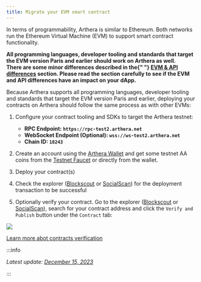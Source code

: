 ```yaml
---
title: Migrate your EVM smart contract
---
```



In terms of programmability, Arthera is similar to Ethereum. Both networks run the Ethereum Virtual Machine (EVM)
to support smart contract functionality.

<Alert severity="success">
  <strong>
    All programming languages, developer tooling and standards that target the
    EVM version Paris and earlier should work on Arthera as well.
  </strong>
</Alert>
<br />

<Alert severity="warning">
  <strong>
    There are some minor differences described in the{" "}
    <a href="/build/differences">EVM & API differences</a> section. Please read
    the section carefully to see if the EVM and API differences have an impact
    on your dApp.
  </strong>
</Alert>
<br />

Because Arthera supports all programming languages, developer tooling and standards that target the EVM version Paris and earlier, deploying your contracts on Arthera should follow the same process as with other EVMs:

1. Configure your contract tooling and SDKs to target the Arthera testnet:

   - **RPC Endpoint: `https://rpc-test2.arthera.net`**
   - **WebSocket Endpoint (Optional): `wss://ws-test2.arthera.net`**
   - **Chain ID: `10243`**

2. Create an account using the [Arthera Wallet](https://wallet-test.arthera.net) and get some testnet AA coins from the [Testnet Faucet](https://faucet-test.arthera.net/) or directly from the wallet.

3. Deploy your contract(s)

4. Check the explorer ([Blockscout](https://explorer-test2.arthera.net) or [SocialScan](https://arthera-testnet.socialscan.io)) for the deployment transaction to be successful

5. Optionally verify your contract. Go to the explorer ([Blockscout](https://explorer-test2.arthera.net) or [SocialScan](https://arthera-testnet.socialscan.io)), search for your contract address and click the `Verify and Publish` button under the `Contract` tab:

<img src="/img/verify-contract.png" />

[Learn more abot contracts verification](/build/developing-sc/contracts-verification)

:::info

_Latest update: [December 15, 2023](https://github.com/artheranet/arthera-docs)_

:::
